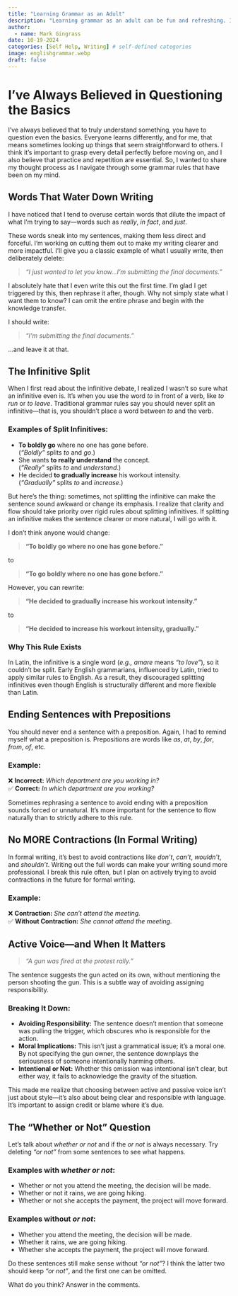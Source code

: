 ```yaml
---
title: "Learning Grammar as an Adult"
description: "Learning grammar as an adult can be fun and refreshing. I treat it like math; it's just a bunch of rules. I jump into a few grammar rules—like split infinitives, passive voice, and words that weaken writing—that I’ve been rethinking. Should we follow them rigidly, or is clarity more important? Let’s break them down and see what really matters."
author:
  - name: Mark Gingrass
date: 10-19-2024
categories: [Self Help, Writing] # self-defined categories
image: englishgrammar.webp
draft: false
---
```


# I’ve Always Believed in Questioning the Basics  

I’ve always believed that to truly understand something, you have to question even the basics. Everyone learns differently, and for me, that means sometimes looking up things that seem straightforward to others. I think it’s important to grasp every detail perfectly before moving on, and I also believe that practice and repetition are essential. So, I wanted to share my thought process as I navigate through some grammar rules that have been on my mind.  

## Words That Water Down Writing  

I have noticed that I tend to overuse certain words that dilute the impact of what I’m trying to say—words such as *really*, *in fact*, and *just*.  

These words sneak into my sentences, making them less direct and forceful. I’m working on cutting them out to make my writing clearer and more impactful. I’ll give you a classic example of what I usually write, then deliberately delete:  

> *"I just wanted to let you know…I’m submitting the final documents."*  

I absolutely hate that I even write this out the first time. I’m glad I get triggered by this, then rephrase it after, though. Why not simply state what I want them to know? I can omit the entire phrase and begin with the knowledge transfer.  

I should write:  

> *"I’m submitting the final documents."*  

…and leave it at that.  

## The Infinitive Split  

When I first read about the infinitive debate, I realized I wasn’t so sure what an infinitive even is. It’s when you use the word *to* in front of a verb, like *to run* or *to leave*. Traditional grammar rules say you should never split an infinitive—that is, you shouldn’t place a word between *to* and the verb.  

### Examples of Split Infinitives:  

- **To boldly go** where no one has gone before.  
  (*"Boldly"* splits *to* and *go*.)  
- She wants **to really understand** the concept.  
  (*"Really"* splits *to* and *understand*.)  
- He decided **to gradually increase** his workout intensity.  
  (*"Gradually"* splits *to* and *increase*.)  

But here’s the thing: sometimes, not splitting the infinitive can make the sentence sound awkward or change its emphasis. I realize that clarity and flow should take priority over rigid rules about splitting infinitives. If splitting an infinitive makes the sentence clearer or more natural, I will go with it.  

I don’t think anyone would change:  

> **"To boldly go where no one has gone before."**  

to  

> **"To go boldly where no one has gone before."**  

However, you can rewrite:  

> **"He decided to gradually increase his workout intensity."**  

to  

> **"He decided to increase his workout intensity, gradually."**  

### Why This Rule Exists  

In Latin, the infinitive is a single word (*e.g., amare* means *"to love"*), so it couldn't be split. Early English grammarians, influenced by Latin, tried to apply similar rules to English. As a result, they discouraged splitting infinitives even though English is structurally different and more flexible than Latin.  

## Ending Sentences with Prepositions  

You should never end a sentence with a preposition. Again, I had to remind myself what a preposition is. Prepositions are words like *as*, *at*, *by*, *for*, *from*, *of*, etc.  

### Example:  

❌ **Incorrect:** *Which department are you working in?*  
✅ **Correct:** *In which department are you working?*  

Sometimes rephrasing a sentence to avoid ending with a preposition sounds forced or unnatural. It’s more important for the sentence to flow naturally than to strictly adhere to this rule.  

## No MORE Contractions (In Formal Writing)  

In formal writing, it’s best to avoid contractions like *don’t*, *can’t*, *wouldn’t*, and *shouldn’t*. Writing out the full words can make your writing sound more professional. I break this rule often, but I plan on actively trying to avoid contractions in the future for formal writing.  

### Example:  

❌ **Contraction:** *She can’t attend the meeting.*  
✅ **Without Contraction:** *She cannot attend the meeting.*  

## Active Voice—and When It Matters  

> *"A gun was fired at the protest rally."*  

The sentence suggests the gun acted on its own, without mentioning the person shooting the gun. This is a subtle way of avoiding assigning responsibility.  

### Breaking It Down:  

- **Avoiding Responsibility:** The sentence doesn’t mention that someone was pulling the trigger, which obscures who is responsible for the action.  
- **Moral Implications:** This isn’t just a grammatical issue; it’s a moral one. By not specifying the gun owner, the sentence downplays the seriousness of someone intentionally harming others.  
- **Intentional or Not:** Whether this omission was intentional isn’t clear, but either way, it fails to acknowledge the gravity of the situation.  

This made me realize that choosing between active and passive voice isn’t just about style—it’s also about being clear and responsible with language. It’s important to assign credit or blame where it’s due.  

## The “Whether or Not” Question  

Let’s talk about *whether or not* and if the *or not* is always necessary. Try deleting *"or not"* from some sentences to see what happens.  

### Examples with *whether or not*:  

- Whether or not you attend the meeting, the decision will be made.  
- Whether or not it rains, we are going hiking.  
- Whether or not she accepts the payment, the project will move forward.  

### Examples without *or not*:  

- Whether you attend the meeting, the decision will be made.  
- Whether it rains, we are going hiking.  
- Whether she accepts the payment, the project will move forward.  

Do these sentences still make sense without *"or not"*? I think the latter two should keep *"or not"*, and the first one can be omitted.  

What do you think? Answer in the comments.  